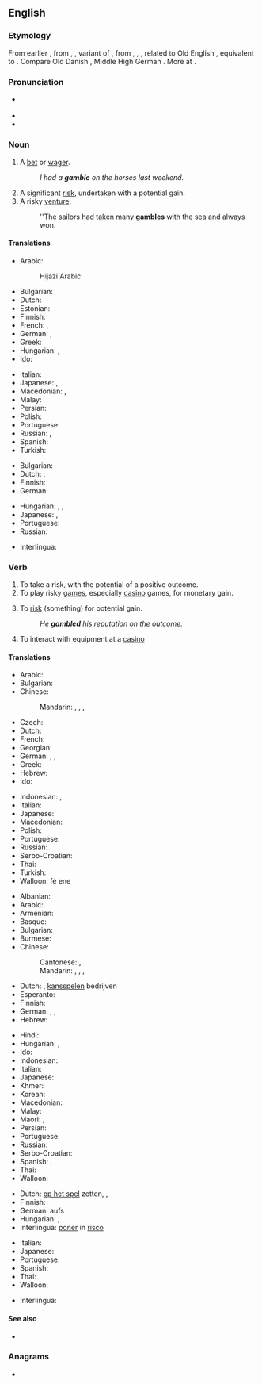{{also|Gamble}}
==English==
{{wikipedia|Gamble (disambiguation)}}

{{wikipedia}}

===Etymology===
From earlier {{m|en|gamel}}, from {{inh|en|enm|*gamlen}}, {{m|enm|*gamelen}}, variant of {{der|en|enm|gamenen}}, from {{der|en|ang|gæmnian}}, {{m|ang|gamnian}}, {{m|ang|gamenian||to joke; play}}, related to Old English {{m|ang|gamen||joy; mirth; pleasure; entertainment; pastime; sport; game}}, equivalent to {{suffix|en|game|le}}. Compare Old Danish {{m|gmq-oda|gammel}}, Middle High German {{m|gmh|gamel||pleasure; fun}}. More at {{l|en|game}}.

===Pronunciation===
* {{a|UK|US}} {{IPA|/ˈɡæm.bəl/|lang=en}}
* {{rhymes|æmbəl|lang=en}}
* {{homophones|lang=en|gambol}}

===Noun===
{{en-noun}}

# A [[bet]] or [[wager]].
#: ''I had a '''gamble''' on the horses last weekend.''
# A significant [[risk]], undertaken with a potential gain.
# A risky [[venture]].
#: ''The sailors had taken many '''gambles''' with the sea and always won.

====Translations====
{{trans-top|a risk undertaken with a potential gain}}
* Arabic: {{t|ar|قِمَار|m}}
*: Hijazi Arabic: {{t|acw|قُمار|m|tr=gumār}}
* Bulgarian: {{t+|bg|риск|m|sc=Cyrl}}
* Dutch: {{t+|nl|gok|m}}
* Estonian: {{t|et|õnnemäng}}
* Finnish: {{t+|fi|uhkapeli}}
* French: {{t+|fr|pari|m}}, {{t+|fr|jeu de hasard|m}}
* German: {{t+|de|Glücksspiel|n}}, {{t|de|Hazardspiel|n}}
* Greek: {{t+|el|στοίχημα|n}}
* Hungarian: {{t+|hu|szerencsejáték}}, {{t+|hu|hazárdjáték}}
* Ido: {{t|io|ludrisko}}
{{trans-mid}}
* Italian: {{t+|it|scommessa|f}}
* Japanese: {{t|ja|賭け|tr=かけ, kake|sc=Jpan}}, {{t+|ja|ギャンブル|tr=gyanburu|sc=Jpan}}
* Macedonian: {{t|mk|коцка|f|tr=kócka}}, {{t|mk|комар|m|tr=kómar}}
* Malay: {{t|ms|taruhan}}
* Persian: {{t+|fa|قمار|tr=ghomâr|sc=fa-Arab}}
* Polish: {{t+|pl|hazard|m}}
* Portuguese: {{t+|pt|aposta|f}}
* Russian: {{t+|ru|аза́ртная игра́|f}}, {{t+|ru|авантю́ра|f}}
* Spanish: {{t+|es|apuesta}}
* Turkish: {{t+|tr|kumar}}
{{trans-bottom}}

{{trans-top|a risky venture}}
* Bulgarian: {{t+|bg|авантюра|f|sc=Cyrl}}
* Dutch: {{t+|nl|gok|m}}, {{t+|nl|waagstuk|n}}
* Finnish: {{t+|fi|uhkapeli}}
* German: {{t+|de|Glücksspiel|n}}
{{trans-mid}}
* Hungarian: {{t+|hu|szerencsejáték}}, {{t+|hu|hazárdjáték}}, {{t+|hu|lutri}}
* Japanese: {{t|ja|賭け|tr=かけ, kake|sc=Jpan}}, {{t+|ja|ギャンブル|tr=gyanburu|sc=Jpan}}
* Portuguese: {{t+|pt|aposta|f}}
* Russian: {{t+|ru|авантю́ра|f}}
{{trans-bottom}}

{{checktrans-top}}
* Interlingua: {{t-check|ia|joco}}
{{trans-mid}}
{{trans-bottom}}

===Verb===
{{en-verb|gambl}}

# To take a risk, with the potential of a positive outcome.
# To play risky [[game]]s, especially [[casino]] games, for monetary gain.
# {{lb|en|transitive}} To [[risk]] (something) for potential gain.
#: ''He '''gambled''' his reputation on the outcome.''
# To interact with equipment at a [[casino]]

====Translations====
{{trans-top|to take a risk, with the potential of a positive outcome}}
* Arabic: {{t|ar|قَامَرَ}}
* Bulgarian: {{t+|bg|рискувам|sc=Cyrl}}
* Chinese:
*: Mandarin: {{t+|cmn|賭博|sc=Hani}}, {{t+|cmn|赌博|tr=dǔbó|sc=Hani}}, {{t+|cmn|賭錢|sc=Hani}}, {{t+|cmn|赌钱|tr=dǔqián|sc=Hani}}
* Czech: {{t+|cs|riskovat}}
* Dutch: {{t+|nl|gokken}}
* French: {{t+|fr|parier}}
* Georgian: {{t-needed|ka}}
* German: {{t+|de|riskant}} {{t+|de|spielen}}, {{t+|de|spekulieren}}, {{qualifier|slang}} {{t+|de|zocken}}
* Greek: {{t+|el|στοιχηματίζω}}
* Hebrew: {{t+|he|הימר|tr=himér}}
* Ido: {{t|io|ludriskar}}
{{trans-mid}}
* Indonesian: {{t+|id|bertaruh}}, {{t+|id|mempertaruhkan}}
* Italian: {{t+|it|scommettere}}
* Japanese: {{t+|ja|賭ける|tr=[[かける]], kakeru|sc=Jpan}}
* Macedonian: {{t|mk|се коцка|tr=se kócka}}
* Polish: {{t+|pl|ryzykować}}
* Portuguese: {{t+|pt|arriscar}}
* Russian: {{t+|ru|рискова́ть}}
* Serbo-Croatian: {{t+|sh|kockati|alt=kȍckati se}}
* Thai: {{t+|th|พนัน}}
* Turkish: {{t-needed|tr}}
* Walloon: fé ene {{t+|wa|wadjeure}}
{{trans-bottom}}

{{trans-top|to play risky games for monetary gain}}
* Albanian: {{t-needed|sq}}
* Arabic: {{t|ar|قَامَرَ}}
* Armenian: {{t-needed|hy}}
* Basque: {{t-needed|eu}}
* Bulgarian: {{t|bg|играя комар|sc=Cyrl}}
* Burmese: {{t-needed|my}}
* Chinese:
*: Cantonese: {{t|yue|賭錢|sc=Hani}}, {{t|yue|赌钱|tr=dou2 cin4-2|sc=Hani}}
*: Mandarin: {{t+|cmn|賭博|sc=Hani}}, {{t+|cmn|赌博|tr=dǔbó|sc=Hani}}, {{t+|cmn|賭錢|sc=Hani}}, {{t+|cmn|赌钱|tr=dǔqián|sc=Hani}}
* Dutch: {{t+|nl|gokken}}, [[kansspel]]en bedrijven
* Esperanto: {{t-needed|eo}}
* Finnish: {{t|fi|uhkapelata}}
* German: {{t+|de|wetten}}, {{t+|de|spielen}}, {{qualifier|slang}} {{t+|de|zocken}}
* Hebrew: {{t+|he|הימר|tr=himér}}
{{trans-mid}}
* Hindi: {{t-needed|hi}}
* Hungarian: {{t|hu|szerencsejátékot játszik}}, {{t+|hu|hazardíroz}}
* Ido: {{t|io|ludriskar}}
* Indonesian: {{t+|id|berjudi}}
* Italian: {{t+|it|scommettere}}
* Japanese: {{t+|ja|賭ける|tr=[[かける]], kakeru|sc=Jpan}}
* Khmer: {{t-needed|km}}
* Korean: {{t-needed|ko}}
* Macedonian: {{t|mk|се коцка|tr=se kócka}}
* Malay: {{t|ms|judi}}
* Maori: {{t|mi|purei moni}}, {{t|mi|petipeti}}
* Persian: {{t-needed|fa}}
* Portuguese: {{t+|pt|apostar}}
* Russian: {{t|ru|игра́ть в аза́ртные и́гры}}
* Serbo-Croatian: {{t+|sh|kockati|alt=kȍckati se}}
* Spanish: {{t+|es|apostar}}, {{t+|es|jugar}}
* Thai: {{t+|th|พนัน}}
* Walloon: {{t+|wa|trimler}}
{{trans-bottom}}

{{trans-top|''(transitive)'' to risk something for potential gain}}
* Dutch: [[op het spel]] zetten, {{t+|nl|vergokken}}, {{t+|nl|wagen}}
* Finnish: {{t+|fi|vaarantaa}}
* German: aufs {{t+|de|Spiel|n}} {{t+|de|setzen}}
* Hungarian: {{t+|hu|kockáztat}}, {{t|hu|kockára tesz}}
* Interlingua: [[poner]] in [[risco]]
{{trans-mid}}
* Italian: {{t+|it|rischiare}}
* Japanese: {{t|ja|懸ける|tr=[[かける]], kakeru|sc=Jpan}}
* Portuguese: {{t+|pt|arriscar}}
* Spanish: {{t+|es|apostar}}
* Thai: {{t+|th|พนัน}}
* Walloon: {{t+|wa|risker}}
{{trans-bottom}}

<!--intransitive? both? In English, the 1st and 3rd are not distinct senses. -->
{{checktrans-top}}
* Interlingua: {{t-check|ia|jocar}}
{{trans-mid}}
{{trans-bottom}}

====See also====
* {{l|en|game of chance}}

===Anagrams===
* {{anagrams|en|Gambel}}